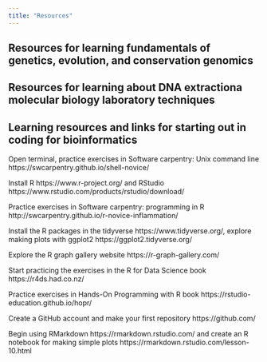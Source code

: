```yaml
---
title: "Resources"
---
```


## Resources for learning fundamentals of genetics, evolution, and conservation genomics



## Resources for learning about DNA extractiona molecular biology laboratory techniques



## Learning resources and links for starting out in coding for bioinformatics

Open terminal, practice exercises in Software carpentry: Unix command line https://swcarpentry.github.io/shell-novice/

Install R https://www.r-project.org/ and RStudio https://www.rstudio.com/products/rstudio/download/

Practice exercises in Software carpentry: programming in R http://swcarpentry.github.io/r-novice-inflammation/  

Install the R packages in the tidyverse https://www.tidyverse.org/, explore making plots with ggplot2 https://ggplot2.tidyverse.org/ 

Explore the R graph gallery website https://r-graph-gallery.com/

Start practicing the exercises in the R for Data Science book https://r4ds.had.co.nz/

Practice exercises in Hands-On Programming with R book https://rstudio-education.github.io/hopr/

Create a GitHub account and make your first repository https://github.com/

Begin using RMarkdown https://rmarkdown.rstudio.com/ and create an R notebook for making simple plots https://rmarkdown.rstudio.com/lesson-10.html
